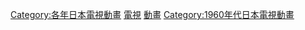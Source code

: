 {{Catnav|頁面分類|...|動畫影集|日本電視動畫|每年日本電視動畫}}
{{Catnav|頁面分類|...|日本电视节目|日本電視動畫|每年日本電視動畫}}

{{Animanga by year category header|日本電視動畫|196|9}}

[[Category:各年日本電視動畫|Category:各年日本電視動畫]]
[[Category:1969年日本動畫作品|電視]]
[[Category:1969年日本電視節目|動畫]]
[[Category:1960年代日本電視動畫|Category:1960年代日本電視動畫]]